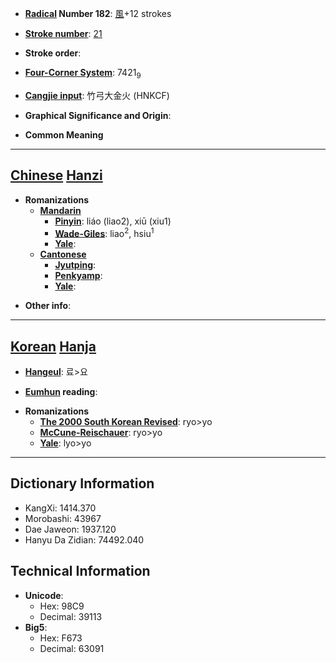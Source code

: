 * '''[[Wiktionary:Chinese radical index| Radical]] Number 182''': [[Wiktionary:Chinese radical index 風|風]]+12 strokes

* '''[[Wiktionary:Chinese total strokes index|Stroke number]]''': [[Wiktionary:Chinese total strokes index 21|21]]

* '''Stroke order''': 

* '''[[Wiktionary:Chinese four corner index|Four-Corner System]]''': 7421<sub>9</sub>

* '''[[Wiktionary:Chinese Cangjie index|Cangjie input]]''': 竹弓大金火 (HNKCF)

* '''Graphical Significance and Origin''': 

* '''Common Meaning'''

----

== [[Chinese]] [[Hanzi]] ==

* '''Romanizations'''
** '''[[Mandarin]]'''
*** '''[[Pinyin]]''': liáo (liao2), xiū (xiu1)
*** '''[[Wade-Giles]]''': liao<sup>2</sup>, hsiu<sup>1</sup>
*** '''[[Yale]]''': 
** '''[[Cantonese]]'''
*** '''[[Jyutping]]''':
*** '''[[Penkyamp]]''': 
*** '''[[Yale]]''': 

* '''Other info''': 

----

== [[Korean]] [[Hanja]] ==

* '''[[Hangeul]]''': 료>요

* '''[[Eumhun]] reading''': 

* '''Romanizations'''
** '''[[The 2000 South Korean Revised Romanization|The 2000 South Korean Revised]]''': ryo>yo
** '''[[McCune-Reischauer]]''': ryo>yo
** '''[[Yale]]''': lyo>yo

----

== Dictionary Information ==

* KangXi: 1414.370
* Morobashi: 43967
* Dae Jaweon: 1937.120
* Hanyu Da Zidian: 74492.040

== Technical Information ==

* '''Unicode''':
** Hex: 98C9
** Decimal: 39113
* '''Big5''':
** Hex: F673
** Decimal: 63091